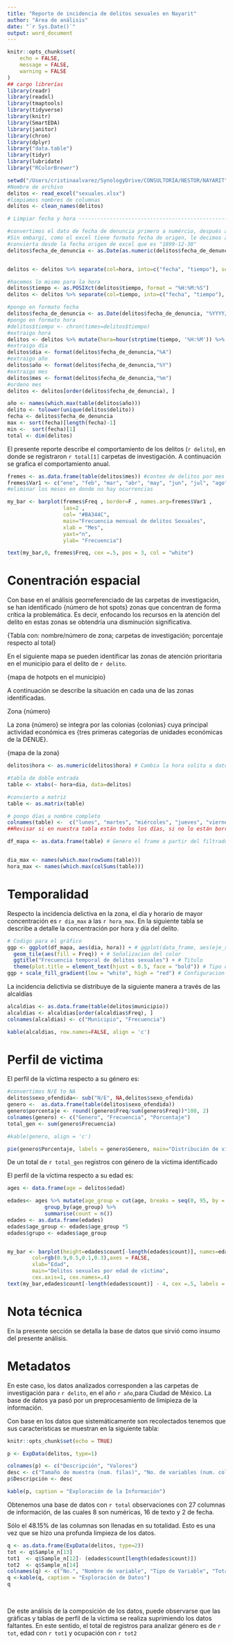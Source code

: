 ```yaml
---
title: "Reporte de incidencia de delitos sexuales en Nayarit"
author: "Área de análisis"
date: "`r Sys.Date()`"
output: word_document
---
```


```r
knitr::opts_chunk$set(
	echo = FALSE,
	message = FALSE,
	warning = FALSE
)
## cargo librerías
library(readr)
library(readxl)
library(tmaptools)
library(tidyverse)
library(knitr)
library(SmartEDA)
library(janitor)
library(chron)
library(dplyr)
library("data.table")
library(tidyr)
library(lubridate)
library("RColorBrewer")
```

```r
setwd("/Users/cristinaalvarez/SynologyDrive/CONSULTORÍA/NESTOR/NAYARIT")
#Nombre de archivo
delitos <- read_excel("sexuales.xlsx")
#limpiamos nombres de columnas
delitos <- clean_names(delitos)

# Limpiar fecha y hora ----------------------------------------------------

#convertimos el dato de fecha de denuncia primero a numércio, después a fecha,
#Sin embargi, como el excel tiene formato fecha de origen, le decimos a R que lo
#convierta desde la fecha origen de excel que es "1899-12-30"
delitos$fecha_de_denuncia <- as.Date(as.numeric(delitos$fecha_de_denuncia), origin = "1899-12-30")


delitos <- delitos %>% separate(col=hora, into=c("fecha", "tiempo"), sep=" ")

#hacemos lo mismo para la hora
delitos$tiempo <- as.POSIXct(delitos$tiempo, format = "%H:%M:%S")
delitos <- delitos %>% separate(col=tiempo, into=c("fecha", "tiempo"), sep=" ")

```


```r

#pongo en formato fecha
delitos$fecha_de_denuncia <- as.Date(delitos$fecha_de_denuncia, "%YYYY/%MM/%DD")
#pongo en formato hora
#delitos$tiempo <- chron(times=delitos$tiempo) 
#extraigo hora
delitos <- delitos %>% mutate(hora=hour(strptime(tiempo, '%H:%M')) %>% as.character() )
#extraigo día
delitos$dia <- format(delitos$fecha_de_denuncia,"%A")
#extraigo año
delitos$año <- format(delitos$fecha_de_denuncia,"%Y")
#extraigo mes
delitos$mes <- format(delitos$fecha_de_denuncia,"%m")
#ordeno mes
delitos <- delitos[order(delitos$fecha_de_denuncia), ]

año <- names(which.max(table(delitos$año)))
delito <- tolower(unique(delitos$delito))
fecha <- delitos$fecha_de_denuncia
max <- sort(fecha)[length(fecha)-1]
min <-  sort(fecha)[1]
total <- dim(delitos)

```


El presente reporte describe el comportamiento de los delitos  (`r delito`),  en donde se registraron `r total[1]` carpetas de investigación. A continuación se grafica el comportamiento anual.

```r

fremes <- as.data.frame(table(delitos$mes)) #conteo de delitos por mes en table
fremes$Var1 <- c("ene", "feb", "mar", "abr", "may", "jun", "jul", "ago", "sep", "oct", "nov", "dic")
#eliminar los meses en donde no hay ocurrencias

my_bar <- barplot(fremes$Freq , border=F , names.arg=fremes$Var1 , 
                  las=2 , 
                  col= "#BA344C",
                  main="Frecuencia mensual de delitos Sexuales",
                  xlab = "Mes",
                  yaxt="n",
                  ylab= "Frecuencia")

text(my_bar,0, fremes$Freq, cex =.5, pos = 3, col = "white") 

```

# Conentración espacial

Con base en el análisis georreferenciado de las carpetas de investigación, se han identificado {número de hot spots} zonas que concentran de forma crítica la problemática. Es decir, enfocando los recursos en la atención del delito en estas zonas se obtendría una disminución significativa.

{Tabla con: nombre/número de zona; carpetas de investigación; porcentaje respecto al total}

En el siguiente mapa se pueden identificar las zonas de atención prioritaria en el municipio para el delito de `r delito`.

{mapa de hotpots en el municipio}

A continuación se describe la situación en cada una de las zonas identificadas.

Zona {número}

La zona {número} se integra por las colonias {colonias} cuya principal actividad económica es {tres primeras categorías de unidades económicas de la DENUE}.


{mapa de la zona}

```r

delitos$hora <- as.numeric(delitos$hora) # Cambia la hora solita a datos de tipo numerico

#tabla de doble entrada
table <- xtabs(~ hora+dia, data=delitos)

#convierto a matriz
table <- as.matrix(table)

# pongo días a nombre completo
colnames(table) <-  c("lunes", "martes", "miércoles", "jueves", "viernes", "sábado", "domingo")
##Revisar si en nuestra tabla están todos los días, si no lo están borrar los que se omiten.

df_mapa <- as.data.frame(table) # Genero el frame a partir del filtrado previo


dia_max <- names(which.max(rowSums(table)))
hora_max <- names(which.max(colSums(table)))
```


# Temporalidad
Respecto la incidencia delictiva en la zona, el día y horario de mayor concentración es `r dia_max` a las `r hora_max`. En la siguiente tabla se describe a detalle la concentración por hora y día del delito.



```r

# Codigo para el gráfico
ggp <- ggplot(df_mapa, aes(dia, hora)) + # ggplot(data_frame, aes(eje_x, eje_y))
  geom_tile(aes(fill = Freq)) + # Señalizacion del color
  ggtitle("Frecuencia temporal de delitos sexuales") + # Titulo
  theme(plot.title = element_text(hjust = 0.5, face = "bold")) # Tipo de grafico
ggp + scale_fill_gradient(low = "white", high = "red") # Configuracion de los colores   

```

La incidencia delictivia se distribuye de la siguiente manera a través de las alcaldías

```r

alcaldias <- as.data.frame(table(delitos$municipio))
alcaldias <- alcaldias[order(alcaldias$Freq), ]
colnames(alcaldias) <- c("Municipio", "Frecuencia")

kable(alcaldias, row.names=FALSE, align = 'c')
```


# Perfil de victima
El perfil de la víctima respecto a su género es:

```r
#convertimos N/E to NA
delitos$sexo_ofendida<- sub("N/E", NA,delitos$sexo_ofendida)
genero <-  as.data.frame(table(delitos$sexo_ofendida))
genero$porcentaje <- round((genero$Freq/sum(genero$Freq))*100, 2)
colnames(genero) <- c("Genero", "Frecuencia", "Porcentaje")
total_gen <- sum(genero$Frecuencia)

#kable(genero, align = 'c')

pie(genero$Porcentaje, labels = genero$Genero, main="Distribución de víctima por Género")

```

De un total de `r total_gen` registros con género de la víctima identificado

El perfil de la víctima respecto a su edad es:

```r
ages <- data.frame(age = delitos$edad)

edades<- ages %>% mutate(age_group = cut(age, breaks = seq(0, 95, by = 5), labels = FALSE)) %>%
            group_by(age_group) %>%
            summarise(count = n())
edades <- as.data.frame(edades)
edades$age_group <- edades$age_group *5
edades$grupo <- edades$age_group


my_bar <- barplot(height=edades$count[-length(edades$count)], names=edades$grupo[-length(edades$grupo)], 
        col=rgb(0.9,0.5,0.1,0.3),axes = FALSE,
        xlab="Edad", 
        main="Delitos sexuales por edad de víctima", 
        cex.axis=1, cex.names=.4) 
text(my_bar,edades$count[-length(edades$count)] - 4, cex =.5, labels = edades$count[-length(edades$count)], pos =3)

```


\newpage

# Nota técnica

En la presente sección se detalla la base de datos que sirvió como insumo del presente análisis.

# Metadatos

En este caso, los datos analizados corresponden a las carpetas de investigación para `r delito`, en el año `r año`,para Ciudad de México. La base de datos ya pasó por un preprocesamiento de limipieza de la información. 

Con base en los datos que sistemáticamente son recolectados tenemos que sus caracteristicas se muestran en la siguiente tabla:

```r
knitr::opts_chunk$set(echo = TRUE)

p <- ExpData(delitos, type=1) 

colnames(p) <- c("Descripción", "Valores")
desc <- c("Tamaño de muestra (num. filas)", "No. de variables (num. col.)", "No, variables numéricas", "No. Variables de factor", "No. de variables de texto", "No, de variables lógicas", "No. de variables identificadoras", "No. de variables de fecha", "No. de variables de varianza cero (uniforme)", "% de variables con casos completos", "% de variables con >0% y <50% de casos perdidos", "% de variables con >=50% y <90% de casos perdidos", "%. de variables con >=90% de casos perdidos")
p$Descripción <- desc

kable(p, caption = "Exploración de la Información") 
```

Obtenemos una base de datos con `r total` observaciones con 27 columnas de información, de las cuales 8 son numéricas, 16 de texto y 2 de fecha.

Sólo el 48.15% de las columnas son llenadas en su totalidad. Esto es una vez que se hizo una profunda limpieza de los datos. 

```r

q <- as.data.frame(ExpData(delitos, type=2))
tot <- q$Sample_n[13]
tot1  <- q$Sample_n[12]- (edades$count[length(edades$count)])
tot2  <- q$Sample_n[14]
colnames(q) <- c("No.", "Nombre de variable", "Tipo de Variable", "Total", "Conteo de faltantes", "% de faltantes", "Valores únicos")
q <-kable(q, caption = "Exploración de Datos")
q
```
\

De este análisis de la composición de los datos, puede observarse que las gráficas y tablas de perfil de la víctima se realiza suprimiendo los datos faltantes. En este sentido, el total de registros para analizar género es de `r tot`, edad con `r tot1` y ocupación con `r tot2`